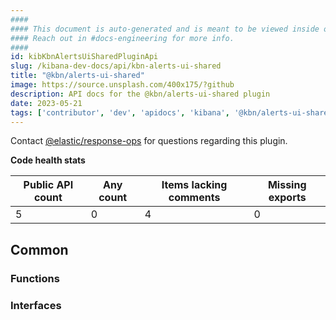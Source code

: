 ```yaml
---
####
#### This document is auto-generated and is meant to be viewed inside our experimental, new docs system.
#### Reach out in #docs-engineering for more info.
####
id: kibKbnAlertsUiSharedPluginApi
slug: /kibana-dev-docs/api/kbn-alerts-ui-shared
title: "@kbn/alerts-ui-shared"
image: https://source.unsplash.com/400x175/?github
description: API docs for the @kbn/alerts-ui-shared plugin
date: 2023-05-21
tags: ['contributor', 'dev', 'apidocs', 'kibana', '@kbn/alerts-ui-shared']
---
```




Contact [@elastic/response-ops](https://github.com/orgs/elastic/teams/response-ops) for questions regarding this plugin.

**Code health stats**

| Public API count  | Any count | Items lacking comments | Missing exports |
|-------------------|-----------|------------------------|-----------------|
| 5 | 0 | 4 | 0 |

## Common

### Functions
<DocDefinitionList data={kbnAlertsUiSharedObj.common.functions}/>

### Interfaces
<DocDefinitionList data={kbnAlertsUiSharedObj.common.interfaces}/>


